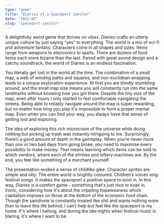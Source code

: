 ```yaml
---
type: "game"
title: "Diaries of a Spaceport Janitor"
date: "2021-07"
slug: "spaceport-janitor"
---
```

A delightfully weird game that thrives on vibes. *Diaries* crafts an utterly unique culture by just saying “yes” to everything. The world is a mix of sci-fi and adventure fantasy. Characters come in all shapes and sizes. Items range from weapons to electronics to spells. There are dozens of food items each more bizarre than the last. Paired with great sound design and a catchy soundtrack, the world of Diaries is an endless fascination.

You literally get lost in the world all the time. The combination of a small map, a web of winding paths and squares, and non-euclidean wrapping leads to a unique exploration experience. At first you are blindly stumbling around, and the small map size means you will constantly run into the same landmarks without knowing how you got there. Despite the tiny size of the map, even after hours I only started to feel comfortable navigating the streets. Being able to reliably navigate around the map is super rewarding, but no matter how long you play it's impossible to form a proper mental map. Even when you can find your way, you always have that sense of getting lost and exploring.

The idea of exploring this rich microcosm of the universe while doing nothing but picking up trash was instantly intriguing to me. Surprisingly, there’s a good amount of depth in the gameplay. When you’re never more than one or two bad days from going broke, you need to maximise every possibility to make money. That means learning which items can be sold to which vendors, where each of the shrines and lottery machines are. By the end, you feel like something of a merchant yourself.

The presentation evokes a sense of childlike glee. Character sprites are simple and silly. The entire world is brightly coloured. Children’s voices sing festival songs. It makes the spaceport a positive space to exist in. In this way, *Diaries* is a comfort game - something that's just nice to soak in. Ironic, considering how it's about the crippling hopelessness which capitalism imposes on those at the bottom of the economic food chain. Though the sanidrone is constantly treated like shit and wants nothing more than to leave this life behind, I can’t help but feel like the spaceport is my home. It's where I belong, and during the late nights when festival music is blaring, it's where I want to be.

